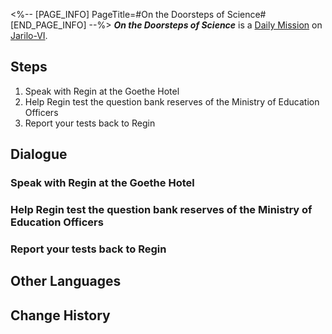 <%-- [PAGE_INFO]
PageTitle=#On the Doorsteps of Science#
[END_PAGE_INFO] --%>
{{Stub|Dialogue.}}
{{Mission Infobox
|id            = 3011206
|title         = 
|image         = <!--Mission On the Doorsteps of Science.png-->
|type          = Daily
|event_name    = 
|chapter       = 
|requirements  = {{subst:void|<!--Unknown: {"Type":"Manual"}-->}}
|summary       = <!--official mission summary from Fate's Atlas-->
|characters    = Ministry of Education Officer; Old Goethe; Regin; Rossy; Trailblazer
|startLocation = [[Jarilo-VI]] - [[Hotel Lobby]]
|world         = Jarilo-VI
|area          = Hotel Lobby
|prev          = 
|next          = 
|rewards       = Credit*5,000
}}
'''''On the Doorsteps of Science''''' is a [[Daily Mission]] on [[Jarilo-VI]].

==Steps==
# Speak with Regin at the Goethe Hotel
# Help Regin test the question bank reserves of the Ministry of Education Officers
# Report your tests back to Regin

<!--
==Gameplay Notes==

--><!--
==Trial Character==

-->
==Dialogue==
{{Stub Dialogue}}

===Speak with Regin at the Goethe Hotel{{subst:void|<!--301120601-->}}===
{{Mission Description|type=daily|location=Hotel Lobby|The Civilian Scientist, Regin, is looking for help.<br />He seems to have currently taken an interest in the Belobog Ministry of Education's question bank. Maybe you can help him.}}
{{Dialogue Start}}
:{{tx}}
{{Dialogue End}}

===Help Regin test the question bank reserves of the Ministry of Education Officers{{subst:void|<!--301120602-->}}===
{{Mission Description|type=daily|location=Administrative District|update|The Civilian Scientist, Regin, wants you to test the Ministry of Education's question bank reserves.<br />Go to the Overworld to find officials of the Belobog Ministry of Education and see if they are able to have you stumped.}}
{{Dialogue Start}}
:{{tx}}
{{Dialogue End}}

===Report your tests back to Regin{{subst:void|<!--301120603-->}}===
{{Mission Description|type=daily|location=Hotel Lobby|update|The Civilian Scientist, Regin, wants you to test the Ministry of Education's question bank reserves.<br />It no longer matters if you got it right or wrong. You have already gotten the information he needs. Find him and tell him your findings.}}
{{Dialogue Start}}
:{{tx}}
{{Dialogue End}}

==Other Languages==
{{Other Languages
|en   = On the Doorsteps of Science
|zhs  = 在科学的大门前
|zht  = 在科學的大門前
|ja   = 科学の門の前で
|ko   = 과학의 문 앞에서
|es   = En el umbral de la ciencia
|fr   = Aux portes de la science
|ru   = На пороге науки
|th   = เบื้องหน้าประตูใหญ่แห่งวิทยาศาสตร์
|vi   = Trước Cánh Cổng Khoa Học
|de   = Auf der Schwelle zur Wissenschaft
|id   = Di Ambang Pintu Ilmu Pengetahuan
|pt   = Na Frente da Ciência
}}

==Change History==
{{Change History|1.0}}
